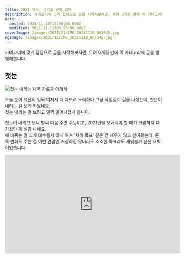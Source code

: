 ```yaml
---
title: 2021 첫눈, 그리고 근황 잡담
description: 카테고리에 맞게 잡담으로 글을 시작해보자면, 무려 6개월 만에 이 카테고리에 글을 발행해봅니다. 첫눈 오늘 눈이 유난히 일찍 떠져서 더 자보려 노력하다 그냥 작업실로 길을 나섰는데, 첫눈이 내리는 걸 보게 되었네요.첫눈 내리는 걸 보려고 일찍 일어나졌나 봅니다. 첫눈이 내리고 보니 벌써 다음 주면 수능이고, 2021년을 보내줘야 할 때가 코앞까지 다가왔단 게 실감 나네요.해 바뀌는 걸 크게
date:
  posted: 2021-11-10T14:56:00.000Z
  modified: 2021-11-11T04:55:00.000Z
coverImage: /images/2021/11/IMG_20211110_061545.jpg
ogImage: /images/2021/11/IMG_20211110_061545.jpg
---
```


카테고리에 맞게 잡담으로 글을 시작해보자면, 무려 6개월 만에 이 카테고리에 글을 발행해봅니다.

## 첫눈

![첫눈 내리는 새벽 가로등 아래서](https://lh3.googleusercontent.com/pw/AM-JKLXim77_DFIw2R4mt48w2uHUWZBNU2Ds-dGJLnA-3C8qY91hxCU6kpPUqw_Z3xsJbyfjU1k6lgXn_7xdmXWQrwD5Irx9JU1MF6Nvl2rleF_UAu-Df1v04O1SiFAIxh19VIN-dIJxgtbC90lXAG-sZBJ7)

오늘 눈이 유난히 일찍 떠져서 더 자보려 노력하다 그냥 작업실로 길을 나섰는데, 첫눈이 내리는 걸 보게 되었네요.  
첫눈 내리는 걸 보려고 일찍 일어나졌나 봅니다.

첫눈이 내리고 보니 벌써 다음 주면 수능이고, 2021년을 보내줘야 할 때가 코앞까지 다가왔단 게 실감 나네요.  
해 바뀌는 걸 크게 대수롭지 않게 여겨 '새해 목표' 같은 건 세우지 않고 살아왔는데, 문득 변화도 주는 겸 이번 연말엔 거창하진 않더라도 소소한 목표라도 세워볼까 싶은 새벽이었습니다.

<iframe width="560" height="315" src="https://www.youtube.com/embed/O-wU3SYOKGU" loading="lazy" title="Su Yeon Kim - Etude in A minor Op. 25 No. 11 (first stage)" frameborder="0" allow="accelerometer; autoplay; clipboard-write; encrypted-media; gyroscope; picture-in-picture" allowfullscreen="" />

개인적으로 작곡자가 붙이지 않은 부제는 싫어합니다만, 차가운 바람과 눈을 맞으며 듣고 있으니 왜 이 곡의 부제가 「Winter Wind(겨울바람)」인지 알겠더라고요.  
괜히 눈을 맞고 싶어져서 우산을 접었다 이 시국에 감기 걸리면 큰일이다 싶어 다시 폈습니다.

## 피아노

<iframe width="560" height="315" loading="lazy" src="https://www.youtube.com/embed/ieiXBR46o2w" title="Chopin: Nocturne in C minor Op. 48 No. 1" frameborder="0" allow="accelerometer; autoplay; clipboard-write; encrypted-media; gyroscope; picture-in-picture" allowfullscreen="" />

혼자 연습하고 있으면 '너무 취해서 친다'는 지적을 종종 받고, 누군가 보고 있을 때 연주하면 눈을 감고 치던 부분도 버벅이고 틀릴 만큼 과하게 긴장하는 편이라 제 연주엔 중간이랄 게 없었습니다.  
좋은 연주자가 되기 위해선 연습할 땐 분석적이어야 하고, 연주할 때도 과하게 감성이나 감정에만 기대면 안 된다는 건 듣기도 많이 들었고, 체감도 많이 해 알고 있었습니다. 하지만 제가 연주하는 가장 큰 목적이 제 감정과 감성을 자극하는 것이기도 하고, 남 앞에서 연주할 일이 그리 많지도 않아 괘념치 않고 살아왔습니다.

근데 이게 또 하다 보니 기왕 하는 거 조금 더 잘 해보자 싶어서 녹화를 시작해봤는데, 누가 보고 있을 때처럼 긴장도 되고, 그 긴장감을 유지하며 연습을 할 수도 있는데다가 결과를 객관적으로 보고 들을 수 있으니 도움도 많이 되고 좋더라고요. 동생이나 지인한테 보내서 피드백을 들을 수도 있다는 장점도 있고요.  
고작 비디오 끝나는 데 오디오랑 비디오 페이드아웃 넣자고 프리미어 프로 쓰는 게 좀 웃기긴 합니다만, 위 장점들 때문에 꾸준히 하는 중입니다.

* Chopin  
   * Etude in C major Op. 10 No. 1 (승리 / Triumph, Waterfall)  
   * Etude in G Flat major Op.25 No.9 (나비)  
   * Nocturne in C Minor, Op. 48 No. 1  
   * Piano Sonata No. 2 in B Flat Minor, Op. 35 (장송 행진곡)  
         * I. Grave - Doppio movimento  
         * III. Marche funèbre (Lento)  
   * Scherzo No. 2 in B Flat Minor, Op. 31
* Beethoven  
   * Piano Sonata No. 8 in C minor, Op. 13 (비창) - II. Adagio cantabile  
   * Piano Sonata No. 17 in D minor, Op. 31, No. 2 (템페스트) - III. Allegretto
* Liszt  
   * Spanish Rhapsody (Rhapsodie Espagnole) , S.254 (63 마디부터 짧게)

연습 중인 곡들인데, 적어놓고 보니 실력보다 너무 과하게 벌려놨나 싶긴 하네요.

## 엘리스 SW 엔지니어 트랙

트래커들을 차단 중인데도 꾸준히 저를 트래킹하고 제가 어떤 사람인지 분석하는 인스타그램에서 띄워 준 광고로 우연히 위 부트캠프를 찾았습니다.  
평소 과도한 광고성 멘트들 때문에 부트캠프에 회의적이기도 했고, '이만큼 공부했는데 부트캠프에서 배울 게 있겠냐'며 건방을 떨며 살아온 것도 있었는데, 클린 코드나 테스팅 같이 제가 잘 모르는 분야를 가르쳐주기도 하고, 2회의 팀 프로젝트, 이력서 첨삭, 면접 코칭 등 흥미로운 것들도 많은 데다가, 초심을 돌아보며 코딩에 느끼는 권태감을 해결하는 계기도 되어줄 수 있지 않을까 싶어 지원했고, 합격한 지도 이제 3주가 흘렀습니다.  
주 5회, 일 7시간이라는 고등학교 졸업 후엔 보지 못했던 교육 시간이 갑작스레 제 일상에 얹어졌는데, 다행히 아직은 수업이 아는 내용 들이라 소화해내는데 무리는 전혀 없습니다. 더불어 예전에 다뤘던 내용을 복습하며 마음 깊이 잠들어있던 흥미감과 재미가 조금씩 자극받는 것 같은 기분이 벌써 들기 시작했습니다. 부디 이 과정이 끝나면 어떤 방면으로든 더 좋은 개발자가 되고, 권태가 어느 정도는 해결되어있길 바라며 오늘도 학습을 이어 가봅니다.

## 모기

부산에 살 땐 아파트 17층에 살아서 모기를 볼 일이 잘 없었는데, 서울에 살 땐 항상 주택이나 빌라에 살아서 모기를 볼 일이 과하게 많네요.  
매일 제 밤을 앗아가며 헌혈을 강요하는 모기들을 친히 지옥으로 인도하느라 바쁩니다.  
이제 눈까지 오는데 얘넨 대체 왜 사라질 생각을 안 하는 걸까요.
